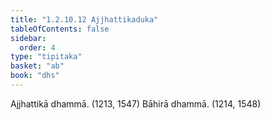```yaml
---
title: "1.2.10.12 Ajjhattikaduka"
tableOfContents: false
sidebar:
  order: 4
type: "tipitaka"
basket: "ab"
book: "dhs"
---
```



<DynamicBreadcrumb />

<Division number="88" book="dhs" bookNo="29" page="12">

<Paragraph number="208" book="dhs">
Ajjhattikā dhammā. (<Emphasis>1213, 1547</Emphasis>)
</Paragraph>

<Paragraph number="209" book="dhs">
Bāhirā dhammā. (<Emphasis>1214, 1548</Emphasis>)
</Paragraph>
</Division>